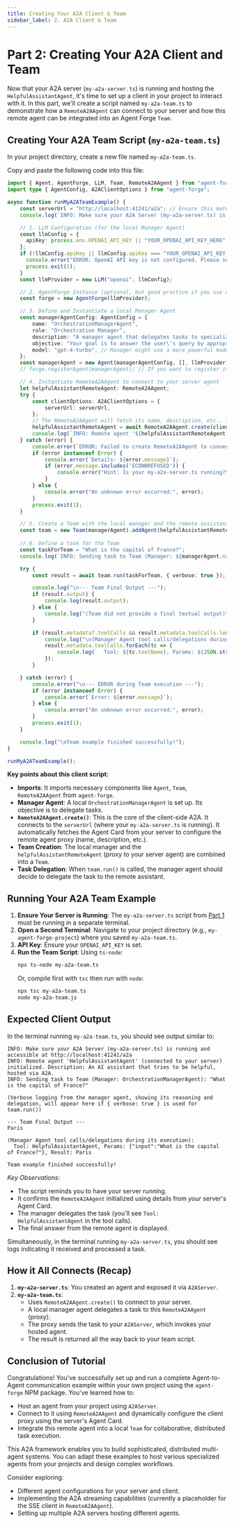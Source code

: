 ```yaml
---
title: Creating Your A2A Client & Team
sidebar_label: 2. A2A Client & Team
---
```



# Part 2: Creating Your A2A Client and Team

Now that your A2A server (`my-a2a-server.ts`) is running and hosting the `HelpfulAssistantAgent`, it's time to set up a client in your project to interact with it. In this part, we'll create a script named `my-a2a-team.ts` to demonstrate how a `RemoteA2AAgent` can connect to your server and how this remote agent can be integrated into an Agent Forge `Team`.

## Creating Your A2A Team Script (`my-a2a-team.ts`)

In your project directory, create a new file named `my-a2a-team.ts`.

Copy and paste the following code into this file:

```typescript
import { Agent, AgentForge, LLM, Team, RemoteA2AAgent } from "agent-forge";
import type { AgentConfig, A2AClientOptions } from "agent-forge";

async function runMyA2ATeamExample() {
    const serverUrl = "http://localhost:41241/a2a"; // Ensure this matches your server
    console.log(`INFO: Make sure your A2A Server (my-a2a-server.ts) is running and accessible at ${serverUrl}`);

    // 1. LLM Configuration (for the local Manager Agent)
    const llmConfig = {
      apiKey: process.env.OPENAI_API_KEY || "YOUR_OPENAI_API_KEY_HERE",
    };
    if (!llmConfig.apiKey || llmConfig.apiKey === "YOUR_OPENAI_API_KEY_HERE") {
      console.error("ERROR: OpenAI API key is not configured. Please set OPENAI_API_KEY or update the script.");
      process.exit(1);
    }
    const llmProvider = new LLM("openai", llmConfig);

    // 2. AgentForge Instance (optional, but good practice if you use other forge features)
    const forge = new AgentForge(llmProvider);

    // 3. Define and Instantiate a local Manager Agent
    const managerAgentConfig: AgentConfig = {
        name: "OrchestrationManagerAgent",
        role: "Orchestration Manager",
        description: "A manager agent that delegates tasks to specialized assistant agents in its team.",
        objective: "Your goal is to answer the user\'s query by appropriately delegating tasks to your team members. You have a team member who is a general helpful assistant. Use that assistant for general queries.",
        model: "gpt-4-turbo", // Manager might use a more powerful model
    };
    const managerAgent = new Agent(managerAgentConfig, [], llmProvider);
    // forge.registerAgent(managerAgent); // If you want to register it with the forge

    // 4. Instantiate RemoteA2AAgent to connect to your server agent
    let helpfulAssistantRemoteAgent: RemoteA2AAgent;
    try {
        const clientOptions: A2AClientOptions = {
            serverUrl: serverUrl,
        };
        // The RemoteA2AAgent will fetch its name, description, etc., from your server's Agent Card.
        helpfulAssistantRemoteAgent = await RemoteA2AAgent.create(clientOptions);
        console.log(`INFO: Remote agent '${helpfulAssistantRemoteAgent.name}' (connected to your server) initialized. Description: ${helpfulAssistantRemoteAgent.description}`);
    } catch (error) {
        console.error(`ERROR: Failed to create RemoteA2AAgent to connect to ${serverUrl}.`);
        if (error instanceof Error) {
            console.error(`Details: ${error.message}`);
            if (error.message.includes('ECONNREFUSED')) {
                console.error("Hint: Is your my-a2a-server.ts running?");
            }
        } else {
            console.error("An unknown error occurred:", error);
        }
        process.exit(1);
    }

    // 5. Create a Team with the local manager and the remote assistant
    const team = new Team(managerAgent).addAgent(helpfulAssistantRemoteAgent);
    
    // 6. Define a task for the Team
    const taskForTeam = "What is the capital of France?";
    console.log(`INFO: Sending task to Team (Manager: ${managerAgent.name}): "${taskForTeam}"`);

    try {
        const result = await team.run(taskForTeam, { verbose: true });

        console.log("\n--- Team Final Output ---");
        if (result.output) {
            console.log(result.output);
        } else {
            console.log("(Team did not provide a final textual output)");
        }

        if (result.metadata?.toolCalls && result.metadata.toolCalls.length > 0) {
            console.log("\n(Manager Agent tool calls/delegations during its execution):");
            result.metadata.toolCalls.forEach(tc => {
                console.log(`  Tool: ${tc.toolName}, Params: ${JSON.stringify(tc.parameters)}, Result: ${tc.result}`);
            });
        }

    } catch (error) {
        console.error("\n--- ERROR during Team execution ---");
        if (error instanceof Error) {
            console.error(`Error: ${error.message}`);
        } else {
            console.error("An unknown error occurred:", error);
        }
        process.exit(1);
    }

    console.log("\nTeam example finished successfully!");
}

runMyA2ATeamExample();
```

**Key points about this client script:**

*   **Imports**: It imports necessary components like `Agent`, `Team`, `RemoteA2AAgent` from `agent-forge`.
*   **Manager Agent**: A local `OrchestrationManagerAgent` is set up. Its objective is to delegate tasks.
*   **`RemoteA2AAgent.create()`**: This is the core of the client-side A2A. It connects to the `serverUrl` (where your `my-a2a-server.ts` is running). It automatically fetches the Agent Card from your server to configure the remote agent proxy (name, description, etc.).
*   **Team Creation**: The local manager and the `helpfulAssistantRemoteAgent` (proxy to your server agent) are combined into a `Team`.
*   **Task Delegation**: When `team.run()` is called, the manager agent should decide to delegate the task to the remote assistant.

## Running Your A2A Team Example

1.  **Ensure Your Server is Running**: The `my-a2a-server.ts` script from [Part 1](/docs/learn/a2a-tutorial/setting-up-a2a-server) must be running in a separate terminal.
2.  **Open a Second Terminal**: Navigate to your project directory (e.g., `my-agent-forge-project`) where you saved `my-a2a-team.ts`.
3.  **API Key**: Ensure your `OPENAI_API_KEY` is set.
4.  **Run the Team Script**:
    Using `ts-node`:
    ```bash
    npx ts-node my-a2a-team.ts
    ```
    Or, compile first with `tsc` then run with `node`:
    ```bash
    npx tsc my-a2a-team.ts
    node my-a2a-team.js
    ```

## Expected Client Output

In the terminal running `my-a2a-team.ts`, you should see output similar to:

```text
INFO: Make sure your A2A Server (my-a2a-server.ts) is running and accessible at http://localhost:41241/a2a
INFO: Remote agent 'HelpfulAssistantAgent' (connected to your server) initialized. Description: An AI assistant that tries to be helpful, hosted via A2A.
INFO: Sending task to Team (Manager: OrchestrationManagerAgent): "What is the capital of France?"

(Verbose logging from the manager agent, showing its reasoning and delegation, will appear here if { verbose: true } is used for team.run())

--- Team Final Output ---
Paris

(Manager Agent tool calls/delegations during its execution):
  Tool: HelpfulAssistantAgent, Params: {"input":"What is the capital of France?"}, Result: Paris

Team example finished successfully!
```

*Key Observations:*
*   The script reminds you to have your server running.
*   It confirms the `RemoteA2AAgent` initialized using details from *your* server's Agent Card.
*   The manager delegates the task (you'll see `Tool: HelpfulAssistantAgent` in the tool calls).
*   The final answer from the remote agent is displayed.

Simultaneously, in the terminal running `my-a2a-server.ts`, you should see logs indicating it received and processed a task.

## How it All Connects (Recap)

1.  **`my-a2a-server.ts`**: You created an agent and exposed it via `A2AServer`.
2.  **`my-a2a-team.ts`**:
    *   Uses `RemoteA2AAgent.create()` to connect to *your* server.
    *   A local manager agent delegates a task to this `RemoteA2AAgent` (proxy).
    *   The proxy sends the task to your `A2AServer`, which invokes your hosted agent.
    *   The result is returned all the way back to your team script.

## Conclusion of Tutorial

Congratulations! You've successfully set up and run a complete Agent-to-Agent communication example within your own project using the `agent-forge` NPM package. You've learned how to:

-   Host an agent from your project using `A2AServer`.
-   Connect to it using `RemoteA2AAgent` and dynamically configure the client proxy using the server's Agent Card.
-   Integrate this remote agent into a local `Team` for collaborative, distributed task execution.

This A2A framework enables you to build sophisticated, distributed multi-agent systems. You can adapt these examples to host various specialized agents from your projects and design complex workflows.

Consider exploring:
-   Different agent configurations for your server and client.
-   Implementing the A2A streaming capabilities (currently a placeholder for the SSE client in `RemoteA2AAgent`).
-   Setting up multiple A2A servers hosting different agents. 